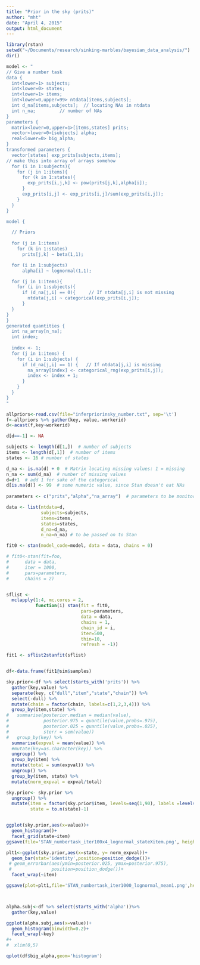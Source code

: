 ```yaml
---
title: "Prior in the sky (prits)"
author: "mht"
date: "April 4, 2015"
output: html_document
---
```


```r
library(rstan)
setwd("~/Documents/research/sinking-marbles/bayesian_data_analysis/")
dir()
```

```r

model <- "
// Give a number task
data { 
  int<lower=1> subjects;
  int<lower=0> states;
  int<lower=1> items;
  int<lower=0,upper=99> ntdata[items,subjects];
  int d_na[items,subjects];  // locating NAs in ntdata
  int n_na;         // number of NAs
}
parameters {
  matrix<lower=0,upper=1>[items,states] prits; 
  vector<lower=0>[subjects] alpha;
  real<lower=0> big_alpha;
}
transformed parameters {
  vector[states] exp_prits[subjects,items];
// make this into array of arrays somehow
  for (i in 1:subjects){
    for (j in 1:items){
      for (k in 1:states){
        exp_prits[i,j,k] <- pow(prits[j,k],alpha[i]);
      }
      exp_prits[i,j] <- exp_prits[i,j]/sum(exp_prits[i,j]);
    }
  }
}

model {

  // Priors
  
  for (j in 1:items)
    for (k in 1:states)
      prits[j,k] ~ beta(1,1);

  for (i in 1:subjects)
      alpha[i] ~ lognormal(1,1);

  for (j in 1:items){
    for (i in 1:subjects){
      if (d_na[j,i] == 0){     // If ntdata[j,i] is not missing
        ntdata[j,i] ~ categorical(exp_prits[i,j]);
      }
  }
}
}
generated quantities {
  int na_array[n_na];
  int index;
  
  index <- 1;
  for (j in 1:items) {
    for (i in 1:subjects) {   
      if (d_na[j,i] == 1) {   // If ntdata[j,i] is missing
        na_array[index] <- categorical_rng(exp_prits[i,j]);
        index <- index + 1;
      }
    }
  }
}
"
```


```r

allpriors<-read.csv(file="inferpriorinsky_number.txt", sep='\t')
f<-allpriors %>% gather(key, value,-workerid)
d<-acast(f,key~workerid)

d[d==-1] <- NA

subjects <- length(d[1,])  # number of subjects
items <- length(d[,1])  # number of items
states <- 16 # number of states

d_na <- is.na(d) + 0  # Matrix locating missing values: 1 = missing
n_na <- sum(d_na)  # number of missing values
d=d+1  # add 1 for sake of the categorical
d[is.na(d)] <- 99  # some numeric value, since Stan doesn't eat NAs
  
parameters <- c("prits","alpha","na_array")  # parameters to be monitored   

data <- list(ntdata=d, 
             subjects=subjects,
             items=items,
             states=states,
             d_na=d_na,
             n_na=n_na) # to be passed on to Stan

fit0 <- stan(model_code=model, data = data, chains = 0)

# fit0<-stan(fit=foo, 
#      data = data, 
#      iter = 1000,
#      pars=parameters,
#      chains = 2)


sflist <- 
  mclapply(1:4, mc.cores = 2, 
           function(i) stan(fit = fit0, 
                            pars=parameters,
                            data = data, 
                            chains = 1, 
                            chain_id = i,
                            iter=500,
                            thin=10,
                            refresh = -1))

fit1 <- sflist2stanfit(sflist)


df<-data.frame(fit1@sim$samples)

sky.prior<-df %>% select(starts_with('prits')) %>%
  gather(key,value) %>%
  separate(key, c("dull","item","state","chain")) %>%
  select(-dull) %>%
  mutate(chain = factor(chain, labels=c(1,2,3,4))) %>%
  group_by(item,state) %>%
#   summarise(posterior.median = median(value),
#             posterior.975 = quantile(value,probs=.975),
#             posterior.025 = quantile(value,probs=.025),
#             sterr = sem(value))
#   group_by(key) %>%
  summarise(expval = mean(value)) %>%
  #mutate(key=as.character(key)) %>%
  ungroup() %>%
  group_by(item) %>%
  mutate(total = sum(expval)) %>%
  ungroup() %>%
  group_by(item, state) %>%
  mutate(norm_expval = expval/total)

sky.prior<- sky.prior %>%
  ungroup() %>%
  mutate(item = factor(sky.prior$item, levels=seq(1,90), labels =levels(f$key)),
         state = to.n(state)-1)


ggplot(sky.prior,aes(x=value))+
  geom_histogram()+
  facet_grid(state~item)
ggsave(file='STAN_numbertask_iter100x4_lognormal_stateXitem.png', height=30, width=30)

plt1<-ggplot(sky.prior,aes(x=state, y= norm_expval))+
  geom_bar(stat='identity',position=position_dodge())+
 # geom_errorbar(aes(ymin=posterior.025, ymax=posterior.975), 
 #               position=position_dodge())+
  facet_wrap(~item)

ggsave(plot=plt1,file='STAN_numbertask_iter1000_lognormal_mean1.png',height=20, width=30)



alpha.subj<-df %>% select(starts_with('alpha'))%>%
  gather(key,value) 

ggplot(alpha.subj,aes(x=value))+
  geom_histogram(binwidth=0.2)+
  facet_wrap(~key)
#+
#  xlim(0,5)

qplot(df$big_alpha,geom='histogram')

```








